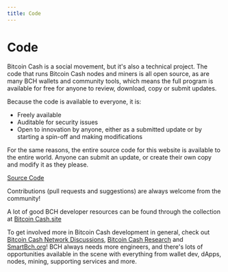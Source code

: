 ```yaml
---
title: Code
---
```


# Code

Bitcoin Cash is a social movement, but it's also a technical project. The code that runs Bitcoin Cash nodes and miners is all open source, as are many BCH wallets and community tools, which means the full program is available for free for anyone to review, download, copy or submit updates.

Because the code is available to everyone, it is:

- Freely available
- Auditable for security issues
- Open to innovation by anyone, either as a submitted update or by starting a spin-off and making modifications

For the same reasons, the entire source code for this website is available to the entire world. Anyone can submit an update, or create their own copy and modify it as they please.

[Source Code](https://github.com/JeremyEllingham/bitcoincashpodcast-v2)

Contributions (pull requests and suggestions) are always welcome from the community!

A lot of good BCH developer resources can be found through the collection at [Bitcoin Cash.site](https://bitcoincashsite.com/build/)

To get involved more in Bitcoin Cash development in general, check out [Bitcoin Cash Network Discussions](https://bitcoincashnetworkdiscussions.org/), [Bitcoin Cash Research](https://bitcoincashresearch.org/) and [SmartBch.org](https://smartbch.org/)!
BCH always needs more engineers, and there's lots of opportunities available in the scene with everything from wallet dev, dApps, nodes, mining, supporting services and more.
